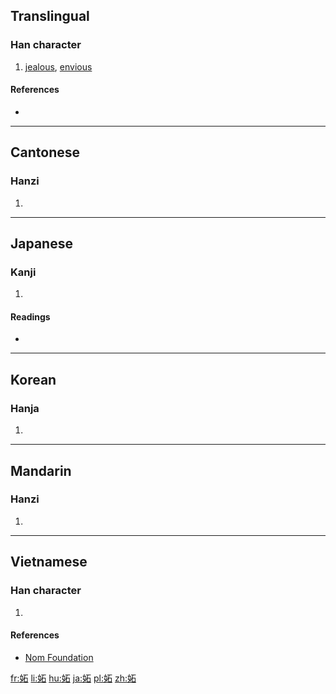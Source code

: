 {{also|妒}}
==Translingual==

===Han character===
{{Han char|rn=38|rad=女|as=05|sn=8|four=|canj=女一口 (VMR)|ids=⿰[[女]][[石]]}}

# [[jealous]], [[envious]]

====References====
* {{Han ref|kx=0257.120|dkj=06121|dj=0522.080|hdz=21035.100|uh=59AC|ud=22956}}

----

==Cantonese==

===Hanzi===
{{yue-hanzi|jyut=[[dou3]]|y=dou3}}

# {{defn|lang=yue|sort=女05}}

----

==Japanese==

===Kanji===
{{ja-kanji|grade=|rs=女05}}

# {{defn|lang=ja|sort=女05}}

====Readings====
* {{ja-readings|on=[[と]] (to)|kun=[[ねたむ]] (netamu)}}

----

==Korean==

===Hanja===
{{ko-hanja|hangeul=투|rv=tu|mr=t'u}}

# {{defn|lang=ko|sort=女05}}

----

==Mandarin==

===Hanzi===
{{cmn-hanzi|pin=[[dù]] ([[du4]])|wg=tu<sup>4</sup>}}

# {{defn|lang=cmn|sort=女05}}

----

==Vietnamese==

===Han character===
{{vi-hantu|[[đó]], [[đố]], [[đủ]], [[đo]], [[đú]]|rs=女05}}

# {{defn|lang=vi|sort=女05}}

====References====
*[http://nomfoundation.org/common/nom_details.php?codepoint=59ac Nom Foundation]

[[fr:妬]]
[[li:妬]]
[[hu:妬]]
[[ja:妬]]
[[pl:妬]]
[[zh:妬]]